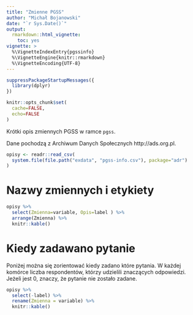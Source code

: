 ```yaml
---
title: "Zmienne PGSS"
author: "Michał Bojanowski"
date: "`r Sys.Date()`"
output: 
  rmarkdown::html_vignette:
    toc: yes
vignette: >
  %\VignetteIndexEntry{pgssinfo}
  %\VignetteEngine{knitr::rmarkdown}
  %\VignetteEncoding{UTF-8}
---
```



```r
suppressPackageStartupMessages({
  library(dplyr)
})

knitr::opts_chunk$set(
  cache=FALSE,
  echo=FALSE
)
```


Krótki opis zmiennych PGSS w ramce `pgss`.

Dane pochodzą z Archiwum Danych Społecznych http://ads.org.pl.

```r
opisy <- readr::read_csv(
  system.file(file.path("exdata", "pgss-info.csv"), package="adr")
)
```


# Nazwy zmiennych i etykiety

```r
opisy %>%
  select(Zmienna=variable, Opis=label ) %>%
  arrange(Zmienna) %>%
  knitr::kable()
```



# Kiedy zadawano pytanie

Poniżej można się zorientować kiedy zadano które pytania. W każdej komórce liczba respondentów, którzy udzielili znaczących odpowiedzi. Jeżeli jest 0, znaczy, że pytanie nie zostało zadane.

```r
opisy %>%
  select(-label) %>%
  rename(Zmienna = variable) %>%
  knitr::kable()
```

